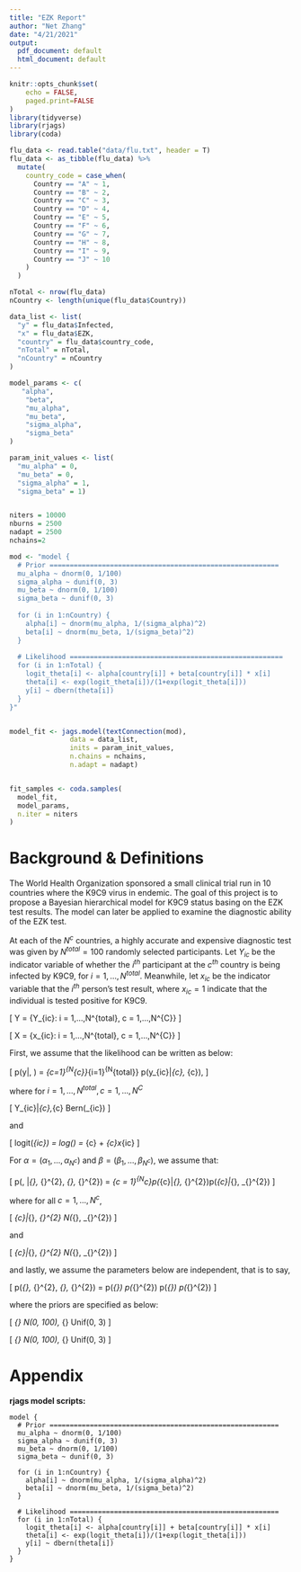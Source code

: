 ```yaml
---
title: "EZK Report"
author: "Net Zhang"
date: "4/21/2021"
output:
  pdf_document: default
  html_document: default
---
```


```r
knitr::opts_chunk$set(
	echo = FALSE,
	paged.print=FALSE
)
library(tidyverse)
library(rjags)
library(coda)
```

```r
flu_data <- read.table("data/flu.txt", header = T)
flu_data <- as_tibble(flu_data) %>%
  mutate(
    country_code = case_when(
      Country == "A" ~ 1,
      Country == "B" ~ 2,
      Country == "C" ~ 3,
      Country == "D" ~ 4,
      Country == "E" ~ 5,
      Country == "F" ~ 6,
      Country == "G" ~ 7,
      Country == "H" ~ 8,
      Country == "I" ~ 9,
      Country == "J" ~ 10
    )
  )

nTotal <- nrow(flu_data)
nCountry <- length(unique(flu_data$Country))

data_list <- list(
  "y" = flu_data$Infected,
  "x" = flu_data$EZK,
  "country" = flu_data$country_code,
  "nTotal" = nTotal,
  "nCountry" = nCountry
)

model_params <- c(
   "alpha", 
    "beta",
    "mu_alpha",
    "mu_beta",
    "sigma_alpha",
    "sigma_beta"
)

param_init_values <- list( 
  "mu_alpha" = 0,
  "mu_beta" = 0,
  "sigma_alpha" = 1,
  "sigma_beta" = 1)


niters = 10000
nburns = 2500
nadapt = 2500
nchains=2

mod <- "model {
  # Prior =========================================================
  mu_alpha ~ dnorm(0, 1/100)
  sigma_alpha ~ dunif(0, 3)
  mu_beta ~ dnorm(0, 1/100)
  sigma_beta ~ dunif(0, 3)
  
  for (i in 1:nCountry) {
    alpha[i] ~ dnorm(mu_alpha, 1/(sigma_alpha)^2)
    beta[i] ~ dnorm(mu_beta, 1/(sigma_beta)^2)
  }
  
  # Likelihood =====================================================
  for (i in 1:nTotal) {
    logit_theta[i] <- alpha[country[i]] + beta[country[i]] * x[i]
    theta[i] <- exp(logit_theta[i])/(1+exp(logit_theta[i]))
    y[i] ~ dbern(theta[i])
  }
}"


model_fit <- jags.model(textConnection(mod),
               data = data_list, 
               inits = param_init_values, 
               n.chains = nchains, 
               n.adapt = nadapt)


fit_samples <- coda.samples(
  model_fit,
  model_params,
  n.iter = niters
)
```


# Background & Definitions 

The World Health Organization sponsored a small clinical trial run in 10 countries where the K9C9 virus in endemic. The goal of this project is to propose a Bayesian hierarchical model for K9C9 status basing on the EZK test results. The model can later be applied to examine the diagnostic ability of the EZK test.


At each of the $N^{c}$ countries, a highly accurate and expensive diagnostic test was given by $N^{total} = 100$ randomly selected participants. Let $Y_{ic}$ be the indicator variable of whether the $i^{th}$ participant at the $c^{th}$ country is being infected by K9C9, for $i = 1,..., N^{total}$. Meanwhile, let $x_{ic}$ be the indicator variable that the $i^{th}$ person's test result, where $x_{ic} = 1$ indicate that the individual is tested positive for K9C9. 

\[
Y = \{Y_{ic}: i = 1,...,N^{total}, c = 1,...,N^{C}\}
\]

\[
X = \{x_{ic}: i = 1,...,N^{total}, c = 1,...,N^{C}\}
\]

First, we assume that the likelihood can be written as below:

\[
p(y|\alpha, \beta) = \prod_{c=1}^{N^{c}}\prod_{i=1}^{N^{total}} p(y_{ic}|\alpha_{c}, \beta_{c}),
\]

where for $i = 1,...,N^{total}, c = 1,...,N^{C}$

\[
Y_{ic}|\alpha_{c},\beta_{c} \sim Bern(\theta_{ic})
\]

and

\[
logit(\theta_{ic}) = log(\frac{\theta_{ic}}{1-\theta_{ic}}) = \alpha_{c} + \beta_{c}x_{ic}
\]

For $\alpha = (\alpha_1,...,\alpha_{N^{c}})$ and $\beta = (\beta_1,...,\beta_{N^{c}})$, we assume that:

\[
p(\alpha, \beta|\mu_{\alpha}, \sigma_{\alpha}^{2}, \mu_{\beta}, \sigma_{\beta}^{2}) = \prod_{c = 1}^{N^c}p(\alpha_{c}|\mu_{\alpha}, \sigma_{\alpha}^{2})p(\beta_{c}|\mu_{\beta}, \sigma_{\beta}^{2})
\]

where for all $c = 1,...,N^{c}$,

\[
\alpha_{c}|\mu_{\alpha}, \sigma_{\alpha}^{2} \sim N(\mu_{\alpha}, \sigma_{\alpha}^{2})
\]

and 

\[
\beta_{c}|\mu_{\beta}, \sigma_{\beta}^{2} \sim N(\mu_{\beta}, \sigma_{\beta}^{2})
\]

and lastly, we assume the parameters below are independent, that is to say,

\[
p(\mu_{\alpha}, \sigma_{\alpha}^{2}, \mu_{\beta}, \sigma_{\beta}^{2}) = 
p(\mu_{\alpha}) p(\sigma_{\alpha}^{2}) p(\mu_{\beta}) p(\sigma_{\beta}^{2})
\]

where the priors are specified as below:

\[
\mu_{\alpha} \sim N(0, 100), \sigma_{\alpha} \sim Unif(0, 3)
\]

\[
\mu_{\beta} \sim N(0, 100), \sigma_{\beta} \sim Unif(0, 3)
\]



# Appendix

**rjags model scripts: **

```
model {
  # Prior =========================================================
  mu_alpha ~ dnorm(0, 1/100)
  sigma_alpha ~ dunif(0, 3)
  mu_beta ~ dnorm(0, 1/100)
  sigma_beta ~ dunif(0, 3)
  
  for (i in 1:nCountry) {
    alpha[i] ~ dnorm(mu_alpha, 1/(sigma_alpha)^2)
    beta[i] ~ dnorm(mu_beta, 1/(sigma_beta)^2)
  }
  
  # Likelihood ====================================================
  for (i in 1:nTotal) {
    logit_theta[i] <- alpha[country[i]] + beta[country[i]] * x[i]
    theta[i] <- exp(logit_theta[i])/(1+exp(logit_theta[i]))
    y[i] ~ dbern(theta[i])
  }
}
```
















































